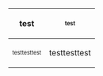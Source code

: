{|
! test
! <sub><sup>test</sub></sup>
|-
| <sub><sup>testtesttest</sup></sub>
| testtesttest
|}
